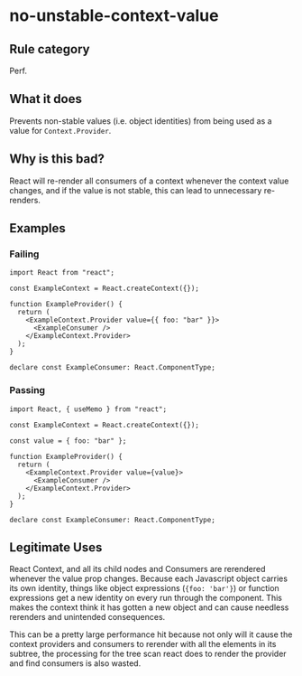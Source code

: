# no-unstable-context-value

## Rule category

Perf.

## What it does

Prevents non-stable values (i.e. object identities) from being used as a value for `Context.Provider`.

## Why is this bad?

React will re-render all consumers of a context whenever the context value changes, and if the value is not stable, this can lead to unnecessary re-renders.

## Examples

### Failing

```tsx twoslash
import React from "react";

const ExampleContext = React.createContext({});

function ExampleProvider() {
  return (
    <ExampleContext.Provider value={{ foo: "bar" }}>
      <ExampleConsumer />
    </ExampleContext.Provider>
  );
}

declare const ExampleConsumer: React.ComponentType;
```

### Passing

```tsx twoslash
import React, { useMemo } from "react";

const ExampleContext = React.createContext({});

const value = { foo: "bar" };

function ExampleProvider() {
  return (
    <ExampleContext.Provider value={value}>
      <ExampleConsumer />
    </ExampleContext.Provider>
  );
}

declare const ExampleConsumer: React.ComponentType;
```

## Legitimate Uses

React Context, and all its child nodes and Consumers are rerendered whenever the value prop changes. Because each Javascript object carries its own identity, things like object expressions (`{foo: 'bar'}`) or function expressions get a new identity on every run through the component. This makes the context think it has gotten a new object and can cause needless rerenders and unintended consequences.

This can be a pretty large performance hit because not only will it cause the context providers and consumers to rerender with all the elements in its subtree, the processing for the tree scan react does to render the provider and find consumers is also wasted.
